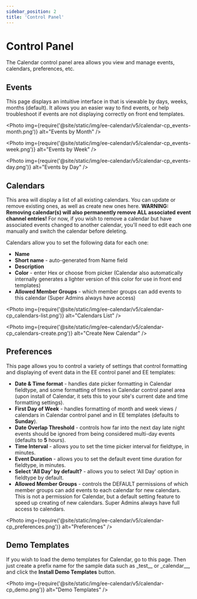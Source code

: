 ```yaml
---
sidebar_position: 2
title: 'Control Panel'
---
```



# Control Panel

The Calendar control panel area allows you view and manage events, calendars, preferences, etc.

## Events

This page displays an intuitive interface in that is viewable by days, weeks, months (default). It allows you an easier way to find events, or help troubleshoot if events are not displaying correctly on front end templates.

<Photo
  img={require('@site/static/img/ee-calendar/v5/calendar-cp_events-month.png')}
  alt="Events by Month"
/>

<Photo
  img={require('@site/static/img/ee-calendar/v5/calendar-cp_events-week.png')}
  alt="Events by Week"
/>

<Photo
  img={require('@site/static/img/ee-calendar/v5/calendar-cp_events-day.png')}
  alt="Events by Day"
/>

## Calendars

This area will display a list of all existing calendars. You can update or remove existing ones, as well as create new ones here. **WARNING: Removing calendar(s) will also permanently remove ALL associated event channel entries!** For now, if you wish to remove a calendar but have associated events changed to another calendar, you'll need to edit each one manually and switch the calendar before deleting.

Calendars allow you to set the following data for each one:

- **Name**
- **Short name** - auto-generated from Name field
- **Description**
- **Color** - enter Hex or choose from picker (Calendar also automatically internally generates a lighter version of this color for use in front end templates)
- **Allowed Member Groups** - which member groups can add events to this calendar (Super Admins always have access)

<Photo
  img={require('@site/static/img/ee-calendar/v5/calendar-cp_calendars-list.png')}
  alt="Calendars List"
/>

<Photo
  img={require('@site/static/img/ee-calendar/v5/calendar-cp_calendars-create.png')}
  alt="Create New Calendar"
/>

## Preferences

This page allows you to control a variety of settings that control formatting and displaying of event data in the EE control panel and EE templates:

- **Date & Time format** - handles date picker formatting in Calendar fieldtype, and some formatting of times in Calendar control panel area (upon install of Calendar, it sets this to your site's current date and time formatting settings).
- **First Day of Week** - handles formatting of month and week views / calendars in Calendar control panel and in EE templates (defaults to **Sunday**).
- **Date Overlap Threshold** - controls how far into the next day late night events should be ignored from being considered multi-day events (defaults to **5** hours).
- **Time Interval** - allows you to set the time picker interval for fieldtype, in minutes.
- **Event Duration** - allows you to set the default event time duration for fieldtype, in minutes.
- **Select 'All Day' by default?** - allows you to select 'All Day' option in fieldtype by default.
- **Allowed Member Groups** - controls the DEFAULT permissions of which member groups can add events to each calendar for new calendars. This is not a permission for Calendar, but a default setting feature to speed up creating of new calendars. Super Admins always have full access to calendars.

<Photo
  img={require('@site/static/img/ee-calendar/v5/calendar-cp_preferences.png')}
  alt="Preferences"
/>

## Demo Templates

If you wish to load the demo templates for Calendar, go to this page. Then just create a prefix name for the sample data such as \_test\_\_ or \_calendar\_\_, and click the **Install Demo Templates** button.

<Photo
  img={require('@site/static/img/ee-calendar/v5/calendar-cp_demo.png')}
  alt="Demo Templates"
/>
